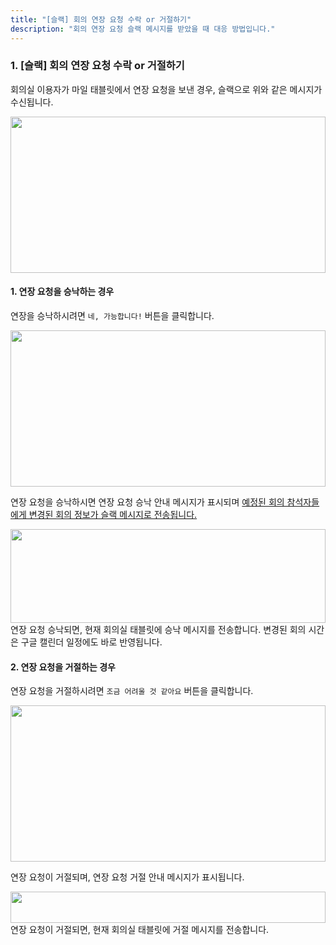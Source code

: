 ```yaml
---
title: "[슬랙] 회의 연장 요청 수락 or 거절하기"
description: "회의 연장 요청 슬랙 메시지를 받았을 때 대응 방법입니다."
---
```


### 1. [슬랙] 회의 연장 요청 수락 or 거절하기

회의실 이용자가 마일 태블릿에서 연장 요청을 보낸 경우, 슬랙으로 위와 같은 메시지가 수신됩니다.
<Frame>
    <img src="/images/tablet/meeting-extend/receive-extend-message/img1.png" width="100%" height="250" />
</Frame>


<br />

#### 1. 연장 요청을 승낙하는 경우

연장을 승낙하시려면 `네, 가능합니다!` 버튼을 클릭합니다. 
<Frame>
    <img src="/images/tablet/meeting-extend/receive-extend-message/img2.png" width="100%" height="250" />
</Frame>

연장 요청을 승낙하시면 연장 요청 승낙 안내 메시지가 표시되며 <u>예정된 회의 참석자들에게 변경된 회의 정보가 슬랙 메시지로 전송됩니다.</u>
<Frame>
    <img src="/images/tablet/meeting-extend/receive-extend-message/img3.png" width="100%" height="150" />
</Frame>
연장 요청 승낙되면, 현재 회의실 태블릿에 승낙 메시지를 전송합니다.

<Info>
    변경된 회의 시간은 구글 캘린더 일정에도 바로 반영됩니다.
</Info>

<br />

#### 2. 연장 요청을 거절하는 경우

연장 요청을 거절하시려면 `조금 어려울 것 같아요` 버튼을 클릭합니다. 
<Frame>
    <img src="/images/tablet/meeting-extend/receive-extend-message/img4.png" width="100%" height="250" />
</Frame>

연장 요청이 거절되며, 연장 요청 거절 안내 메시지가 표시됩니다.
<Frame>
    <img src="/images/tablet/meeting-extend/receive-extend-message/img5.png" width="100%" height="50" />
</Frame>
연장 요청이 거절되면, 현재 회의실 태블릿에 거절 메시지를 전송합니다.
